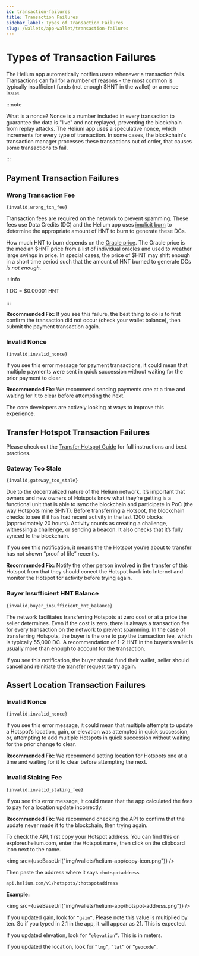 ```yaml
---
id: transaction-failures
title: Transaction Failures
sidebar_label: Types of Transaction Failures
slug: /wallets/app-wallet/transaction-failures
---
```




# Types of Transaction Failures

The Helium app automatically notifies users whenever a transaction fails. Transactions can fail for a number of reasons - the most common is typically insufficient funds (not enough $HNT in the wallet) or a nonce issue.

:::note

What is a nonce?
Nonce is a number included in every transaction to guarantee the data is "live" and not replayed, preventing the blockchain from replay attacks. The Helium app uses a speculative nonce, which increments for every type of transaction. In some cases, the blockchain's transaction manager processes these transactions out of order, that causes some transactions to fail.

:::

## Payment Transaction Failures

### Wrong Transaction Fee

`{invalid,wrong_txn_fee}`

Transaction fees are required on the network to prevent spamming. These fees use Data Credits (DC) and the Helium app uses [implicit burn](https://docs.helium.com/blockchain/transaction-fees/#transaction-fees-and-implicit-burn) to determine the appropriate amount of HNT to burn to generate these DCs.

How much HNT to burn depends on the [Oracle price](https://docs.helium.com/blockchain/oracles/#hnt-price-oracles). The Oracle price is the median $HNT price from a list of individual oracles and used to weather large swings in price. In special cases, the price of $HNT may shift enough in a short time period such that the amount of HNT burned to generate DCs *is not enough*. 

:::info

1 DC = $0.00001 HNT

:::

**Recommended Fix:** If you see this failure, the best thing to do is to first confirm the transaction did not occur (check your wallet balance), then submit the payment transaction again.

### Invalid Nonce

`{invalid,invalid_nonce}`

If you see this error message for payment transactions, it could mean that multiple payments were sent in quick succession without waiting for the prior payment to clear.

**Recommended Fix:** We recommend sending payments one at a time and waiting for it to clear before attempting the next.

The core developers are actively looking at ways to improve this experience.

## Transfer Hotspot Transaction Failures

Please check out the [Transfer Hotspot Guide](https://docs.helium.com/wallets/app-wallet/transfer-hotspot/) for full instructions and best practices.

### Gateway Too Stale

`{invalid,gateway_too_stale}`

Due to the decentralized nature of the Helium network, it’s important that owners and new owners of Hotspots know what they’re getting is a functional unit that is able to sync the blockchain and participate in PoC (the way Hotspots mine $HNT). Before transferring a Hotspot, the blockchain checks to see if it has had recent activity in the last 1200 blocks (approximately 20 hours). Activity counts as creating a challenge, witnessing a challenge, or sending a beacon. It also checks that it’s fully synced to the blockchain.

If you see this notification, it means the the Hotspot you’re about to transfer has not shown “proof of life” recently. 

**Recommended Fix:** Notify the other person involved in the transfer of this Hotspot from that they should conect the Hotspot back into Internet and monitor the Hotspot for activity before trying again.

### Buyer Insufficient HNT Balance

`{invalid,buyer_insufficient_hnt_balance}`

The network facilitates transferring Hotspots at zero cost or at a price the seller determines. Even if the cost is zero, there is always a transaction fee for every transaction on the network to prevent spamming. In the case of transferring Hotspots, the buyer is the one to pay the transaction fee, which is typically 55,000 DC. A recommendation of 1-2 HNT in the buyer’s wallet is usually more than enough to account for the transaction.

If you see this notification, the buyer should fund their wallet, seller should cancel and reinitiate the transfer request to try again.

## Assert Location Transaction Failures

### Invalid Nonce

`{invalid,invalid_nonce}`

If you see this error message, it could mean that multiple attempts to update a Hotspot’s location, gain, or elevation was attempted in quick succession, or, attempting to add multiple Hotspots in quick succession without waiting for the prior change to clear.

**Recommended Fix:** We recommend setting location for Hotspots one at a time and waiting for it to clear before attempting the next. 

### Invalid Staking Fee

`{invalid,invalid_staking_fee}`

If you see this error message, it could mean that the app calculated the fees to pay for a location update incorrectly. 

**Recommended Fix:** We recommend checking the API to confirm that the update never made it to the blockchain, then trying again. 

To check the API, first copy your Hotspot address. You can find this on explorer.helium.com, enter the Hotspot name, then click on the clipboard icon next to the name.

<img src={useBaseUrl("img/wallets/helium-app/copy-icon.png")} />

Then paste the address where it says `:hotspotaddress`

`api.helium.com/v1/hotspots/:hotspotaddress`

**Example:**

<img src={useBaseUrl("img/wallets/helium-app/hotspot-address.png")} />

If you updated gain, look for `“gain”`. Please note this value is multiplied by ten. So if you typed in 2.1 in the app, it will appear as 21. This is expected.

If you updated elevation, look for `“elevation”`. This is in meters.

If you updated the location, look for `“lng”`, `“lat”` or `“geocode”`.
